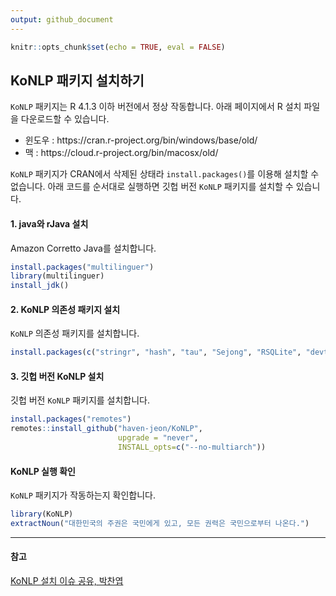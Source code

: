 ```yaml
---
output: github_document
---
```


```r
knitr::opts_chunk$set(echo = TRUE, eval = FALSE)
```

KoNLP 패키지 설치하기
---

`KoNLP` 패키지는 R 4.1.3 이하 버전에서 정상 작동합니다. 아래 페이지에서 R 설치 파일을 다운로드할 수 있습니다.

- 윈도우 : https://cran.r-project.org/bin/windows/base/old/
- 맥 : https://cloud.r-project.org/bin/macosx/old/


`KoNLP` 패키지가 CRAN에서 삭제된 상태라 `install.packages()`를 이용해 설치할 수 없습니다. 아래 코드를 순서대로 실행하면 깃헙 버전 `KoNLP` 패키지를 설치할 수 있습니다.

#### 1. java와 rJava 설치

Amazon Corretto Java를 설치합니다.

```r
install.packages("multilinguer")
library(multilinguer)
install_jdk()
```

#### 2. KoNLP 의존성 패키지 설치

`KoNLP` 의존성 패키지를 설치합니다.

```r
install.packages(c("stringr", "hash", "tau", "Sejong", "RSQLite", "devtools"), type = "binary")
```

#### 3. 깃헙 버전 KoNLP 설치

깃헙 버전 `KoNLP` 패키지를 설치합니다.

```r
install.packages("remotes")
remotes::install_github("haven-jeon/KoNLP", 
                        upgrade = "never",
                        INSTALL_opts=c("--no-multiarch"))
```

#### KoNLP 실행 확인

`KoNLP` 패키지가 작동하는지 확인합니다.

```r
library(KoNLP)
extractNoun("대한민국의 주권은 국민에게 있고, 모든 권력은 국민으로부터 나온다.")
```

---

#### 참고

[KoNLP 설치 이슈 공유, 박찬엽](https://www.facebook.com/notes/r-korea-krugkorean-r-user-group/konlp-설치-이슈-공유/1847510068715020/)
